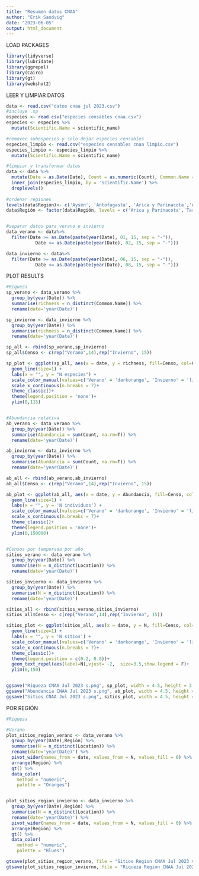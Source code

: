 ```yaml
---
title: "Resumen datos CNAA"
author: "Erik Sandvig"
date: "2023-06-05"
output: html_document
---
```


LOAD PACKAGES
```r
library(tidyverse)
library(lubridate)
library(ggrepel)
library(Cairo)
library(gt)
library(webshot2)
```

LEER Y LIMPIAR DATOS
```r
data <- read.csv("datos cnaa jul 2023.csv")
#incluye .sp
especies <- read.csv("especies censables cnaa.csv")
especies <- especies %>% 
  mutate(Scientific.Name = scientific_name)

#remover subespecies y solo dejar especies censables 
especies_limpio <- read.csv("especies censables cnaa limpio.csv")
especies_limpio <- especies_limpio %>% 
  mutate(Scientific.Name = scientific_name)

#limpiar y transformar datos
data <- data %>% 
  mutate(Date = as.Date(Date), Count = as.numeric(Count), Common.Name = as.factor(Common.Name), Scientific.Name = as.factor(Scientific.Name), Región = as.factor(State.Province), Location = as.factor(Location)) %>% 
  inner_join(especies_limpio, by = 'Scientific.Name') %>% 
  droplevels()
  
#ordenar regiones
levels(data$Región)<- c('Aysén', 'Antofagasta', 'Arica y Parinacota','Araucanía', 'Atacama', 'Bio-Bio', 'Coquimbo', "O'Higgins",'Los Lagos', 'Lor Ríos', 'Magallanes', 'Maule', 'Ñuble', 'Metropolitana', 'Tarapacá', 'Valparaíso')
data$Región <- factor(data$Región, levels = c('Arica y Parinacota','Tarapacá', 'Antofagasta', 'Atacama','Coquimbo','Valparaíso', 'Metropolitana',"O'Higgins",'Maule', 'Ñuble','Bio-Bio','Araucanía', 'Lor Ríos','Los Lagos', 'Aysén','Magallanes'))


#separar datos para verano e invierno 
data_verano <- data%>% 
  filter(Date >= as.Date(paste(year(Date), 01, 15, sep = "-")),
           Date <= as.Date(paste(year(Date), 02, 15, sep = "-")))

data_invierno <- data%>% 
  filter(Date >= as.Date(paste(year(Date), 06, 15, sep = "-")),
           Date <= as.Date(paste(year(Date), 08, 15, sep = "-")))
```

PLOT RESULTS
```r
#Riqueza
sp_verano <- data_verano %>%
  group_by(year(Date)) %>% 
  summarise(richness = n_distinct(Common.Name)) %>% 
  rename(date='year(Date)')

sp_invierno <- data_invierno %>%
  group_by(year(Date)) %>% 
  summarise(richness = n_distinct(Common.Name)) %>% 
  rename(date='year(Date)')

sp_all <- rbind(sp_verano,sp_invierno)
sp_all$Censo <- c(rep("Verano",14),rep("Invierno", 15))

sp_plot <- ggplot(sp_all, aes(x = date, y = richness, fill=Censo, col=Censo)) +
  geom_line(size=1) +
  labs(x = "", y = "N especies") +
  scale_color_manual(values=c('Verano' = 'darkorange', 'Invierno' = 'lightblue'))+
  scale_x_continuous(n.breaks = 7)+
  theme_classic()+
  theme(legend.position = 'none')+
  ylim(0,115)


#Abundancia relativa
ab_verano <- data_verano %>%
  group_by(year(Date)) %>% 
  summarise(Abundancia = sum(Count, na.rm=T)) %>% 
  rename(date='year(Date)')

ab_invierno <- data_invierno %>%
  group_by(year(Date)) %>% 
  summarise(Abundancia = sum(Count, na.rm=T)) %>% 
  rename(date='year(Date)')

ab_all <- rbind(ab_verano,ab_invierno)
ab_all$Censo <- c(rep("Verano",14),rep("Invierno", 15))

ab_plot <- ggplot(ab_all, aes(x = date, y = Abundancia, fill=Censo, col=Censo)) +
  geom_line(size=1) +
  labs(x = "", y = 'N individuos') +
  scale_color_manual(values=c('Verano' = 'darkorange', 'Invierno' = 'lightblue'))+
  scale_x_continuous(n.breaks = 7)+
  theme_classic()+
  theme(legend.position = 'none')+
  ylim(0,150000)


#Censos por temporada por año
sitios_verano <- data_verano %>% 
  group_by(year(Date)) %>% 
  summarise(N = n_distinct(Location)) %>% 
  rename(date='year(Date)')

sitios_invierno <- data_invierno %>% 
  group_by(year(Date)) %>% 
  summarise(N = n_distinct(Location)) %>% 
  rename(date='year(Date)')

sitios_all <- rbind(sitios_verano,sitios_invierno)
sitios_all$Censo <- c(rep("Verano",14),rep("Invierno", 15))

sitios_plot <- ggplot(sitios_all, aes(x = date, y = N, fill=Censo, col=Censo)) +
  geom_line(size=1) +
  labs(x = "", y = 'N sitios') +
  scale_color_manual(values=c('Verano' = 'darkorange', 'Invierno' = 'lightblue'))+
  scale_x_continuous(n.breaks = 7)+
  theme_classic()+
  theme(legend.position = c(0.2, 0.8))+
  geom_text_repel(aes(label=N),vjust= -2,  size=3.5,show.legend = F)+
  ylim(0,150)


ggsave("Riqueza CNAA Jul 2023 s.png", sp_plot, width = 4.5, height = 3.5, dpi = 300, type = "cairo")
ggsave("Abundancia CNAA Jul 2023 s.png", ab_plot, width = 4.5, height = 3.5, dpi = 300, type = "cairo")
ggsave("Sitios CNAA Jul 2023 s.png", sitios_plot, width = 4.5, height = 3.5, dpi = 300, type = "cairo")
```

POR REGIÓN
```r
#Riqueza

#Verano
plot_sitios_region_verano <- data_verano %>%
  group_by(year(Date),Región) %>% 
  summarise(N = n_distinct(Location)) %>% 
  rename(date='year(Date)') %>% 
  pivot_wider(names_from = date, values_from = N, values_fill = 0) %>% 
  arrange(Región) %>%
  gt() %>% 
  data_color(
    method = "numeric",
    palette = "Oranges")


plot_sitios_region_invierno <- data_invierno %>%
  group_by(year(Date),Región) %>% 
  summarise(N = n_distinct(Location)) %>% 
  rename(date='year(Date)') %>% 
  pivot_wider(names_from = date, values_from = N, values_fill = 0) %>% 
  arrange(Región) %>%
  gt() %>% 
  data_color(
    method = "numeric",
    palette = "Blues")

gtsave(plot_sitios_region_verano, file = "Sitios Region CNAA Jul 2023 v.png")
gtsave(plot_sitios_region_invierno, file = "Riqueza Region CNAA Jul 2023 i.png")

```

